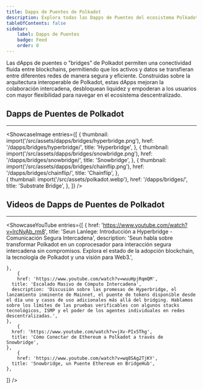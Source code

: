 ```yaml
---
title: Dapps de Puentes de Polkadot
description: Explora todas las Dapps de Puentes del ecosistema Polkadot.
tableOfContents: false
sidebar: 
    label: Dapps de Puentes
    badge: Feed
    order: 0
---
```



Las dApps de puentes o "bridges" de Polkadot permiten una conectividad fluida entre blockchains, permitiendo que los activos y datos se transfieran entre diferentes redes de manera segura y eficiente. Construidas sobre la arquitectura interoperable de Polkadot, estas dApps mejoran la colaboración intercadena, desbloquean liquidez y empoderan a los usuarios con mayor flexibilidad para navegar en el ecosistema descentralizado.

## Dapps de Puentes de Polkadot
----------------
<ShowcaseImage
  entries={[
    {
      thumbnail: import('/src/assets/dapps/bridges/hyperbridge.png'),
      href: '/dapps/bridges/hyperbridge/',
      title: 'Hyperbridge',
    },
    {
      thumbnail: import('/src/assets/dapps/bridges/snowbridge.png'),
      href: '/dapps/bridges/snowbridge/',
      title: 'Snowbridge',
    },
      {
      thumbnail: import('/src/assets/dapps/bridges/chainflip.png'),
      href: '/dapps/bridges/chainflip/',
      title: 'Chainflip',
      },  
    {
      thumbnail: import('/src/assets/polkadot.webp'),
      href: '/dapps/bridges/',
      title: 'Substrate Bridge',
      },
  ]}
/>

## Videos de Dapps de Puentes de Polkadot
----------------
<ShowcaseYouTube
  entries={[
    {
      href: 'https://www.youtube.com/watch?v=lrcNyAb_rm8',
      title: 'Seun Lanlege: Introducción a Hyperbridge - Comunicación Segura Intercadena',
      description: 'Seun habla sobre transformar Polkadot en un coprocesador para interacción segura intercadena sin compromisos. Explora el estado de la adopción blockchain, la tecnología de Polkadot y una visión para Web3.',

    },
        {
        href: 'https://www.youtube.com/watch?v=wuuHpjRqmQM',
      title: 'Escalado Masivo de Cómputo Intercadena',
      description: 'Discusión sobre las promesas de Hyperbridge, el lanzamiento inminente de Mainnet, el puente de tokens disponible desde el día uno y casos de uso adicionales más allá del bridging. Hablamos sobre los límites de las pruebas verificables con algunos stacks tecnológicos, ISMP y el poder de los agentes individuales en redes descentralizadas.',
    },
        {
      href: 'https://www.youtube.com/watch?v=jXv-PIx5Thg',
      title: 'Cómo Conectar de Ethereum a Polkadot a través de Snowbridge',
    },
        {
        href: 'https://www.youtube.com/watch?v=wq8SAg2TjKY',
      title: 'Snowbridge, un Puente Ethereum en BridgeHub',
    },
  ]} />
